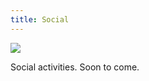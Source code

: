```yaml
---
title: Social
---
```



![](images/Canberra social tile - rectangle - National Arboretum Canberra.jpg)

Social activities. Soon to come.
